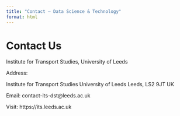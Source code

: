 ```yaml
---
title: "Contact — Data Science & Technology"
format: html
---
```


# Contact Us

Institute for Transport Studies, University of Leeds

Address:

Institute for Transport Studies
University of Leeds
Leeds, LS2 9JT
UK

Email: contact-its-dst@leeds.ac.uk

Visit: https://its.leeds.ac.uk
